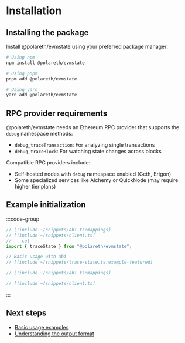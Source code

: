 # Installation

## Installing the package

Install @polareth/evmstate using your preferred package manager:

```bash
# Using npm
npm install @polareth/evmstate

# Using pnpm
pnpm add @polareth/evmstate

# Using yarn
yarn add @polareth/evmstate
```

## RPC provider requirements

@polareth/evmstate needs an Ethereum RPC provider that supports the `debug` namespace methods:

- `debug_traceTransaction`: For analyzing single transactions
- `debug_traceBlock`: For watching state changes across blocks

Compatible RPC providers include:

- Self-hosted nodes with `debug` namespace enabled (Geth, Erigon)
- Some specialized services like Alchemy or QuickNode (may require higher tier plans)

## Example initialization

:::code-group

```ts twoslash [example.ts]
// [!include ~/snippets/abi.ts:mappings] 
// [!include ~/snippets/client.ts]
// ---cut---
import { traceState } from "@polareth/evmstate";

// Basic usage with abi
// [!include ~/snippets/trace-state.ts:example-featured] 
```

```ts twoslash [abi.ts]
// [!include ~/snippets/abi.ts:mappings] 
```

```ts twoslash [client.ts]
// [!include ~/snippets/client.ts] 
```

:::

## Next steps

- [Basic usage examples](/guides/basic-usage)
- [Understanding the output format](/reference/output-format)
